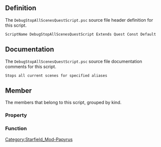 {{Script_Object_Summary
| title = DebugStopAllScenesQuestScript
| name = [[SFM:Script-DebugStopAllScenesQuestScript|DebugStopAllScenesQuestScript]]
| extends = [[SFM:Script-Quest|Quest]] → [[SFM:Script-Form|Form]] → [[SFM:Script-ScriptObject|ScriptObject]]
| flags = Const, Default
}}


== Definition ==
The <code>DebugStopAllScenesQuestScript.psc</code> source file header definition for this script.

<source lang="papyrus">
ScriptName DebugStopAllScenesQuestScript Extends Quest Const Default
</source>


== Documentation ==
The <code>DebugStopAllScenesQuestScript.psc</code> source file documentation comments for this script.

<source>
Stops all current scenes for specified aliases
</source>


== Member ==
The members that belong to this script, grouped by kind.

=== Property ===
{{Script_Object_Member_Summary
| title = Aliases
| script = [[SFM:Script-DebugStopAllScenesQuestScript|DebugStopAllScenesQuestScript]]
| name = [[SFM:Script-DebugStopAllScenesQuestScript/Aliases|Aliases]]
| kind = Property
| flags = Mandatory Const Auto
| returns = ReferenceAlias[]
}}

=== Function ===
{{Script_Object_Member_Summary
| title = StopAllScenes
| script = [[SFM:Script-DebugStopAllScenesQuestScript|DebugStopAllScenesQuestScript]]
| name = [[SFM:Script-DebugStopAllScenesQuestScript/StopAllScenes|StopAllScenes]]
| kind = Function
}}


[[Category:Starfield_Mod-Papyrus]]
